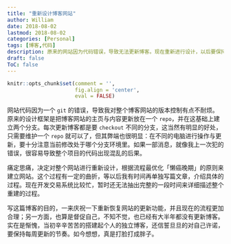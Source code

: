 ```yaml
---
title: "重新设计博客网站"
author: William
date: 2018-08-02
lastmod: 2018-08-02
categories: [Personal]
tags: [博客,代码]
description: 原来的网站因为代码错误，导致无法更新博客。现在重新进行设计，以后要保持定期更新的良好习惯。
draft: false
ToC: false
---
```


```r
knitr::opts_chunk$set(comment = '',
                      fig.align = 'center',
                      eval = FALSE)
```

网站代码因为一个 `git` 的错误，导致我对整个博客网站的版本控制有点不耐烦。原来的设计框架是把博客网站的主页与内容更新放在一个 `repo`，并在这基础上建立两个分支。每次更新博客都是要 `checkout` 不同的分支，这当然有明显的好处，只需要维护一个 `repo` 就可以了，但其弊端也很明显：在不同的电脑进行操作与更新，要十分注意当前修改处于哪个分支环境里。如果一部消息，就像我上一次犯的错误，很容易导致整个项目的代码出现混乱的后果。

痛定思痛，决定对整个网站进行重新设计，根据流程最优化「懒癌晚期」的原则来建立网站。这个过程有一定的曲折，等以后我有时间再单独写篇文章，介绍具体的过程。现在开发交易系统比较忙，暂时还无法抽出完整的一段时间来详细描述整个重建的过程。

写这篇博客的目的，一来庆祝一下重新恢复网站的更新功能，并且现在的流程更加合理；另一方面，也算是督促自己，不知不觉，也已经有大半年都没有更新博客。实在是惭愧，当初辛辛苦苦的搭建起个人的独立博客，还信誓旦旦的对自己许诺，要保持每周更新的节奏。如今想想，真是打脸打成胖子。





